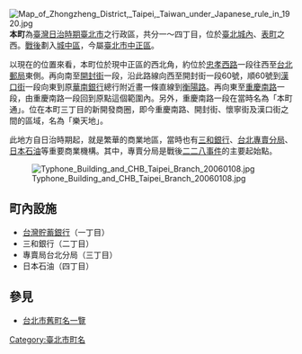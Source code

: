 {{japanese|japanese=本町|kana=ほんまち|romaji=Honmachi}}
[[File:Map_of_Zhongzheng_District,_Taipei,_Taiwan_under_Japanese_rule_in_1920.jpg|right]]
'''本町'''為[[臺灣|臺灣]][[臺灣日治時期|日治時期]][[臺北市_(州轄市)|臺北市]]之行政區，共分一～四丁目，位於[[臺北城內|臺北城內]]、[[表町_(臺北市)|表町]]之西。[[臺灣戰後時期|戰後]]劃入[[城中區_(臺北市)|城中區]]，今屬[[臺北市|臺北市]][[中正區_(臺北市)|中正區]]。

以現在的位置來看，本町位於現中正區的西北角，約位於[[忠孝西路_(臺北市)|忠孝西路]]一段往西至[[台北郵局|台北郵局]]東側。再向南至[[開封街|開封街]]一段，沿此路線向西至開封街一段60號，順60號到[[漢口街|漢口街]]一段向東到原[[華南銀行|華南銀行]]總行附近畫一條直線到[[衡陽路|衡陽路]]。再向東至[[重慶南路_(臺北市)|重慶南路]]一段，由重慶南路一段回到原點這個範圍內。另外，重慶南路一段在當時名為「本町通」。位在本町三丁目的新開發商圈，即今重慶南路、開封街、懷寧街及漢口街之間的區域，名為「樂天地」。

此地方自日治時期起，就是繁華的商業地區，當時也有[[三和銀行|三和銀行]]、[[台灣省專賣局台北分局|台北專賣分局]]、[[日本石油|日本石油]]等重要商業機構。其中，專賣分局是戰後[[二二八事件|二二八事件]]的主要起始點。

[[File:Typhone_Building_and_CHB_Taipei_Branch_20060108.jpg|left]]
==町內設施==
*[[台灣貯蓄銀行|台灣貯蓄銀行]]（一丁目）
*三和銀行（二丁目）
*專賣局台北分局（三丁目）
*日本石油（四丁目）

== 參見 ==
*[[台北市舊町名一覽|台北市舊町名一覽]]

{{台北市舊町名}}
{{TW-stub}}

[[Category:臺北市町名|Category:臺北市町名]]